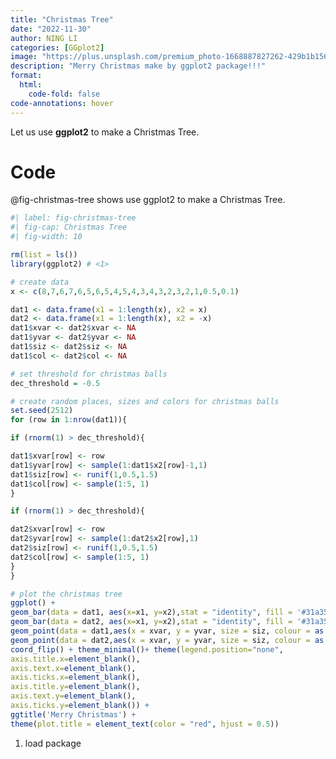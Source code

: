 ```yaml
---
title: "Christmas Tree"
date: "2022-11-30"
author: NING LI
categories: [GGplot2]
image: "https://plus.unsplash.com/premium_photo-1668887827262-429b1b15644e?ixlib=rb-4.0.3&ixid=MnwxMjA3fDB8MHxzZWFyY2h8MzF8fGNocmlzdG1hcyUyMHRyZWV8ZW58MHx8MHx8&auto=format&fit=crop&w=500&q=60"
description: "Merry Christmas make by ggplot2 package!!!"
format:
  html:
    code-fold: false
code-annotations: hover
---
```


Let us use **ggplot2** to make a Christmas Tree.

# Code

@fig-christmas-tree shows use ggplot2 to make a Christmas Tree.

```r
#| label: fig-christmas-tree
#| fig-cap: Christmas Tree
#| fig-width: 10

rm(list = ls())
library(ggplot2) # <1>

# create data
x <- c(8,7,6,7,6,5,6,5,4,5,4,3,4,3,2,3,2,1,0.5,0.1)

dat1 <- data.frame(x1 = 1:length(x), x2 = x)
dat2 <- data.frame(x1 = 1:length(x), x2 = -x)
dat1$xvar <- dat2$xvar <- NA
dat1$yvar <- dat2$yvar <- NA
dat1$siz <- dat2$siz <- NA
dat1$col <- dat2$col <- NA

# set threshold for christmas balls
dec_threshold = -0.5

# create random places, sizes and colors for christmas balls
set.seed(2512)
for (row in 1:nrow(dat1)){

if (rnorm(1) > dec_threshold){

dat1$xvar[row] <- row
dat1$yvar[row] <- sample(1:dat1$x2[row]-1,1)
dat1$siz[row] <- runif(1,0.5,1.5)
dat1$col[row] <- sample(1:5, 1)
}

if (rnorm(1) > dec_threshold){

dat2$xvar[row] <- row
dat2$yvar[row] <- sample(1:dat2$x2[row],1)
dat2$siz[row] <- runif(1,0.5,1.5)
dat2$col[row] <- sample(1:5, 1)
}
}

# plot the christmas tree
ggplot() +
geom_bar(data = dat1, aes(x=x1, y=x2),stat = "identity", fill = '#31a354') +
geom_bar(data = dat2, aes(x=x1, y=x2),stat = "identity", fill = '#31a354') +
geom_point(data = dat1,aes(x = xvar, y = yvar, size = siz, colour = as.factor(col)) ) +
geom_point(data = dat2,aes(x = xvar, y = yvar, size = siz, colour = as.factor(col)) ) +
coord_flip() + theme_minimal()+ theme(legend.position="none",
axis.title.x=element_blank(),
axis.text.x=element_blank(),
axis.ticks.x=element_blank(),
axis.title.y=element_blank(),
axis.text.y=element_blank(),
axis.ticks.y=element_blank()) +
ggtitle('Merry Christmas') +
theme(plot.title = element_text(color = "red", hjust = 0.5))
```

1.  load package
